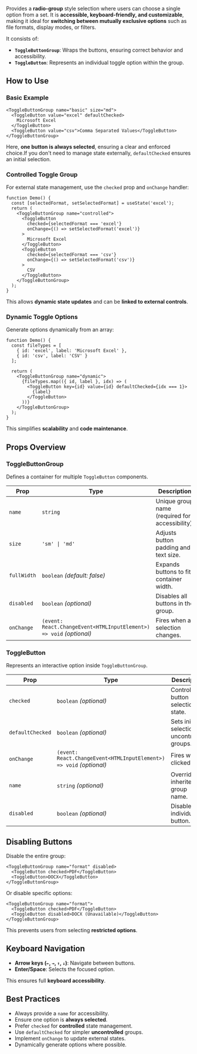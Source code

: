 Provides a **radio-group** style selection where users can choose a single
option from a set. It is **accessible, keyboard-friendly, and customizable**,
making it ideal for **switching between mutually exclusive options** such as
file formats, display modes, or filters.

It consists of:

- **`ToggleButtonGroup`**: Wraps the buttons, ensuring correct behavior and
  accessibility.
- **`ToggleButton`**: Represents an individual toggle option within the group.

## How to Use

### Basic Example

```tsx live
<ToggleButtonGroup name="basic" size="md">
  <ToggleButton value="excel" defaultChecked>
    Microsoft Excel
  </ToggleButton>
  <ToggleButton value="csv">Comma Separated Values</ToggleButton>
</ToggleButtonGroup>
```

Here, **one button is always selected**, ensuring a clear and enforced choice.If
you don't need to manage state externally, `defaultChecked` ensures an initial
selection.

### Controlled Toggle Group

For external state management, use the `checked` prop and `onChange` handler:

```tsx live
function Demo() {
  const [selectedFormat, setSelectedFormat] = useState('excel');
  return (
    <ToggleButtonGroup name="controlled">
      <ToggleButton
        checked={selectedFormat === 'excel'}
        onChange={() => setSelectedFormat('excel')}
      >
        Microsoft Excel
      </ToggleButton>
      <ToggleButton
        checked={selectedFormat === 'csv'}
        onChange={() => setSelectedFormat('csv')}
      >
        CSV
      </ToggleButton>
    </ToggleButtonGroup>
  );
}
```

This allows **dynamic state updates** and can be **linked to external
controls**.

### Dynamic Toggle Options

Generate options dynamically from an array:

```tsx live
function Demo() {
  const fileTypes = [
    { id: 'excel', label: 'Microsoft Excel' },
    { id: 'csv', label: 'CSV' }
  ];

  return (
    <ToggleButtonGroup name="dynamic">
      {fileTypes.map(({ id, label }, idx) => (
        <ToggleButton key={id} value={id} defaultChecked={idx === 1}>
          {label}
        </ToggleButton>
      ))}
    </ToggleButtonGroup>
  );
}
```

This simplifies **scalability** and **code maintenance**.

## Props Overview

### ToggleButtonGroup

Defines a container for multiple `ToggleButton` components.

| Prop        | Type                                                                | Description                                     |
| ----------- | ------------------------------------------------------------------- | ----------------------------------------------- |
| `name`      | `string`                                                            | Unique group name (required for accessibility). |
| `size`      | `'sm' \| 'md'`                                                      | Adjusts button padding and text size.           |
| `fullWidth` | `boolean` _(default: false)_                                        | Expands buttons to fit container width.         |
| `disabled`  | `boolean` _(optional)_                                              | Disables all buttons in the group.              |
| `onChange`  | `(event: React.ChangeEvent<HTMLInputElement>) => void` _(optional)_ | Fires when a selection changes.                 |

### ToggleButton

Represents an interactive option inside `ToggleButtonGroup`.

| Prop             | Type                                                                | Description                                     |
| ---------------- | ------------------------------------------------------------------- | ----------------------------------------------- |
| `checked`        | `boolean` _(optional)_                                              | Controls button selection state.                |
| `defaultChecked` | `boolean` _(optional)_                                              | Sets initial selection for uncontrolled groups. |
| `onChange`       | `(event: React.ChangeEvent<HTMLInputElement>) => void` _(optional)_ | Fires when clicked.                             |
| `name`           | `string` _(optional)_                                               | Overrides inherited group name.                 |
| `disabled`       | `boolean` _(optional)_                                              | Disables individual button.                     |

## Disabling Buttons

Disable the entire group:

```tsx
<ToggleButtonGroup name="format" disabled>
  <ToggleButton checked>PDF</ToggleButton>
  <ToggleButton>DOCX</ToggleButton>
</ToggleButtonGroup>
```

Or disable specific options:

```tsx
<ToggleButtonGroup name="format">
  <ToggleButton checked>PDF</ToggleButton>
  <ToggleButton disabled>DOCX (Unavailable)</ToggleButton>
</ToggleButtonGroup>
```

This prevents users from selecting **restricted options**.

## Keyboard Navigation

- **Arrow keys (`←`, `→`, `↑`, `↓`)**: Navigate between buttons.
- **Enter/Space**: Selects the focused option.

This ensures full **keyboard accessibility**.

## Best Practices

- Always provide a `name` for accessibility.
- Ensure one option is **always selected**.
- Prefer `checked` for **controlled** state management.
- Use `defaultChecked` for simpler **uncontrolled** groups.
- Implement `onChange` to update external states.
- Dynamically generate options where possible.
